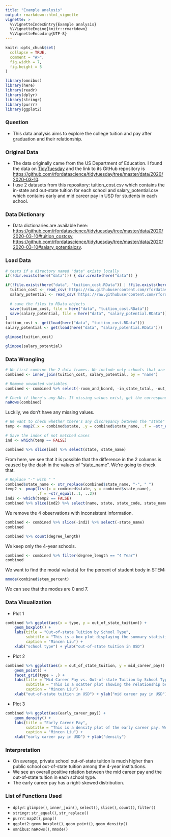 ```yaml
---
title: "Example analysis"
output: rmarkdown::html_vignette
vignette: >
  %\VignetteIndexEntry{Example analysis}
  %\VignetteEngine{knitr::rmarkdown}
  %\VignetteEncoding{UTF-8}
---
```


```r
knitr::opts_chunk$set(
  collapse = TRUE,
  comment = "#>",
  fig.width = 7,
  fig.height = 5
)
```

```r
library(omnibus)
library(here)
library(readr)
library(dplyr)
library(stringr)
library(purrr)
library(ggplot2)
```

### Question
- This data analysis aims to explore the college tuition and pay after graduation and their relationship.

### Original Data
- The data originally came from the US Department of Education. I found the data on [TidyTuesday](https://www.tidytuesday.com) and the link to its GitHub repository is <https://github.com/rfordatascience/tidytuesday/tree/master/data/2020/2020-03-10>.
- I use 2 datasets from this repository: tuition_cost.csv which contains the in-state and out-state tuition for each school and salary_potential.csv which contains early and mid career pay in USD for students in each school.

### Data Dictionary
- Data dictionaries are available here:
<https://github.com/rfordatascience/tidytuesday/tree/master/data/2020/2020-03-10#tuition_costcsv>,
<https://github.com/rfordatascience/tidytuesday/tree/master/data/2020/2020-03-10#salary_potentialcsv>.

### Load Data
```r
# tests if a directory named "data" exists locally
if(!dir.exists(here("data"))) { dir.create(here("data")) }

if(!file.exists(here("data", "tuition_cost.RData")) | !file.exists(here("data", "salary_potential.RData"))){
  tuition_cost <- read_csv('https://raw.githubusercontent.com/rfordatascience/tidytuesday/master/data/2020/2020-03-10/tuition_cost.csv')
  salary_potential <- read_csv('https://raw.githubusercontent.com/rfordatascience/tidytuesday/master/data/2020/2020-03-10/salary_potential.csv')
  
  # save the files to RData objects
  save(tuition_cost, file = here("data", "tuition_cost.RData"))
  save(salary_potential, file = here("data", "salary_potential.RData"))
}
tuition_cost <- get(load(here("data", "tuition_cost.RData")))
salary_potential <- get(load(here("data", "salary_potential.RData")))
```

```r
glimpse(tuition_cost)
```

```r
glimpse(salary_potential)
```

### Data Wrangling
```r
# We first combine the 2 data frames. We include only schools that are in both data frames.
combined <- inner_join(tuition_cost, salary_potential, by = "name")
```

```r
# Remove unwanted variables
combined <- combined %>% select(-room_and_board, -in_state_total, -out_of_state_total, -rank, -make_world_better_percent)

# Check if there's any NAs. If missing values exist, get the corresponding row numbers.
naRows(combined)
```

Luckily, we don't have any missing values.

```r
# We want to check whether there's any discrepancy between the "state" variables from the 2 data frames.
temp <- map2(.x = combined$state, .y = combined$state_name, .f = ~str_equal(.x, .y))

# Save the index of not matched cases
ind <- which(temp == FALSE)

combined %>% slice(ind) %>% select(state, state_name)
```

From here, we see that it is possible that the difference in the 2 columns is caused by the dash in the values of "state_name". We're going to check that.

```r
# Replace "-" with " "
combined$state_name <- str_replace(combined$state_name, "-", " ")
temp2 <- pmap(list(x = combined$state, y = combined$state_name),
			  .f = ~str_equal(..1, ..2))
ind2 <- which(temp2 == FALSE)
combined %>% slice(ind2) %>% select(name, state, state_code, state_name)
```

We remove the 4 observations with inconsistent information.
```r
combined <- combined %>% slice(-ind2) %>% select(-state_name)
combined
```

```r
combined %>% count(degree_length)
```

We keep only the 4-year schools.
```r
combined <- combined %>% filter(degree_length == "4 Year")
combined
```

We want to find the modal value(s) for the percent of student body in STEM:
```r
mmode(combined$stem_percent)
```

We can see that the modes are 0 and 7.

### Data Visualization
- Plot 1
```r
combined %>% ggplot(aes(x = type, y = out_of_state_tuition)) +
	geom_boxplot() + 
	labs(title = "Out-of-state Tuition by School Type", 
		 subtitle = "This is a box plot displaying the summary statistics for the out-of-state tuition by school type.\nWe can see that the first quartile of private school tuition is above the third quartile of the\npublic school tuition.", 
		 caption = "Mincen Liu") +
	xlab("school type") + ylab("out-of-state tuition in USD")
```

- Plot 2
```r
combined %>% ggplot(aes(x = out_of_state_tuition, y = mid_career_pay)) + 
	geom_point() + 
	facet_grid(type ~ .) + 
	labs(title = "Mid Career Pay vs. Out-of-state Tuition by School Type", 
		 subtitle = "This is a scatter plot showing the relationship between the mid career pay and the out-of-state\ntuition, faceted by school type. We see an overall positive relation in each school type.", 
		 caption = "Mincen Liu") +
	xlab("out-of-state tuition in USD") + ylab("mid career pay in USD")
```

- Plot 3
```r
combined %>% ggplot(aes(early_career_pay)) +
	geom_density() +
	labs(title = "Early Career Pay", 
		 subtitle = "This is a density plot of the early career pay. We see a right-skewed distribution.", 
		 caption = "Mincen Liu") +
	xlab("early career pay in USD") + ylab("density")
```

### Interpretation
- On average, private school out-of-state tuition is much higher than public school out-of-state tuition among the 4-year institutions.
- We see an overall positive relation between the mid career pay and the out-of-state tuition in each school type.
- The early career pay has a right-skewed distribution.

### List of Functions Used
- `dplyr`: `glimpse()`, `inner_join()`, `select()`, `slice()`, `count()`, `filter()`
- `stringr`: `str_equal()`, `str_replace()`
- `purrr`: `map2()`, `pmap()`
- `ggplot2`: `geom_boxplot()`, `geom_point()`, `geom_density()`
- `omnibus`: `naRows()`, `mmode()`
